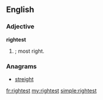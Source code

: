 ==English==

===Adjective===
'''rightest'''

# {{en-superlative of|right}}; most right.

===Anagrams===
* [[streight#English|streight]]

[[fr:rightest]]
[[my:rightest]]
[[simple:rightest]]